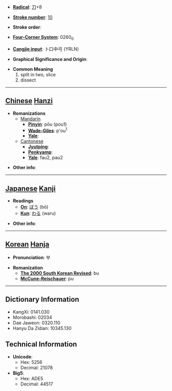 * '''[[Wiktionary:Chinese radical index| Radical]]''': [[Wiktionary:Chinese radical index 刀|刀]]+8

* '''[[Wiktionary:Chinese total strokes index|Stroke number]]''': [[Wiktionary:Chinese total strokes index 10|10]]

* '''Stroke order''': 

* '''[[Wiktionary:Chinese four corner index|Four-Corner System]]''': 0260<sub>0</sub>

* '''[[Wiktionary:Chinese Cangjie index|Cangjie input]]''': 卜口中弓 (YRLN)

* '''Graphical Significance and Origin''': 

* '''Common Meaning'''
*#split in two, slice
*# dissect


----

== [[Chinese]] [[Hanzi]] ==

* '''Romanizations'''
** [[Mandarin]]
*** '''[[Pinyin]]''': pōu (pou1)
*** '''[[Wade-Giles]]''': p'ou<sup>1</sup>
*** '''[[Yale]]''': 
**[[Cantonese]]
***'''[[Jyutping]]''':
***'''[[Penkyamp]]''': 
***'''[[Yale]]''': fau2, pau2

* '''Other info''': 

----

== [[Japanese]] [[Kanji]] ==

* '''Readings'''
** '''[[On]]''': [[ぼう]] (bō)
** '''[[Kun]]''': [[わる]] (waru)

* '''Other info''':  

----

== [[Korean]] [[Hanja]] ==

* '''Pronunciation''': 부

* '''Romanization'''
** '''[[The 2000 South Korean Revised Romanization|The 2000 South Korean Revised]]''': bu
** '''[[McCune-Reischauer]]''': pu

----

== Dictionary Information ==

* KangXi: 0141.030
* Morobashi: 02034
* Dae Jaweon: 0320.110
* Hanyu Da Zidian: 10345.130

== Technical Information ==

* '''Unicode''':
** Hex: 5256
** Decimal: 21078
* '''Big5''':
** Hex: ADE5
** Decimal: 44517